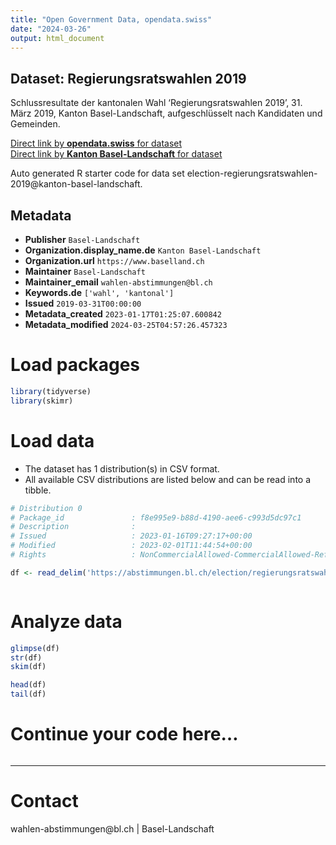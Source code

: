```yaml
---
title: "Open Government Data, opendata.swiss"
date: "2024-03-26"
output: html_document
---
```


## Dataset: Regierungsratswahlen 2019

Schlussresultate der kantonalen Wahl 'Regierungsratswahlen 2019', 31. März 2019, Kanton Basel-Landschaft, aufgeschlüsselt nach Kandidaten und Gemeinden.

[Direct link by **opendata.swiss** for dataset](https://opendata.swiss/de/dataset/regierungsratswahlen-2019)<br>
[Direct link by **Kanton Basel-Landschaft** for dataset](https://abstimmungen.bl.ch/election/regierungsratswahlen-2019/data)

Auto generated R starter code for data set election-regierungsratswahlen-2019@kanton-basel-landschaft.

## Metadata

- **Publisher** `Basel-Landschaft`
- **Organization.display_name.de** `Kanton Basel-Landschaft`
- **Organization.url** `https://www.baselland.ch`
- **Maintainer** `Basel-Landschaft`
- **Maintainer_email** `wahlen-abstimmungen@bl.ch`
- **Keywords.de** `['wahl', 'kantonal']`
- **Issued** `2019-03-31T00:00:00`
- **Metadata_created** `2023-01-17T01:25:07.600842`
- **Metadata_modified** `2024-03-25T04:57:26.457323`


# Load packages

```r

library(tidyverse)
library(skimr)

```

# Load data

-   The dataset has 1 distribution(s) in CSV format.
-   All available CSV distributions are listed below and can be read into a tibble.

```r

# Distribution 0
# Package_id               : f8e995e9-b88d-4190-aee6-c993d5dc97c1
# Description              : 
# Issued                   : 2023-01-16T09:27:17+00:00
# Modified                 : 2023-02-01T11:44:54+00:00
# Rights                   : NonCommercialAllowed-CommercialAllowed-ReferenceRequired

df <- read_delim('https://abstimmungen.bl.ch/election/regierungsratswahlen-2019/data-csv')



```

# Analyze data

```r

glimpse(df)
str(df)
skim(df)

head(df)
tail(df)

```

# Continue your code here...

```r

```

------------------------------------------------------------------------

# Contact

wahlen-abstimmungen@bl.ch | Basel-Landschaft
